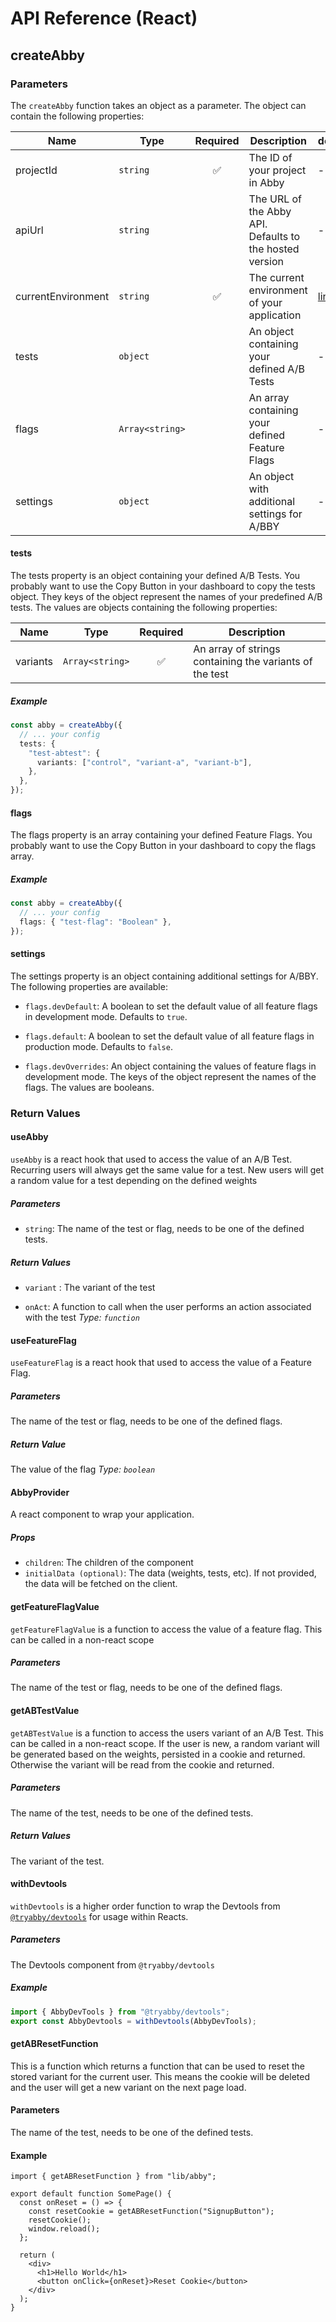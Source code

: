 # API Reference (React)

## createAbby

### Parameters

The `createAbby` function takes an object as a parameter. The object can contain the following properties:

| Name               | Type            | Required | Description                                             | details               |
| ------------------ | --------------- | :------: | ------------------------------------------------------- | --------------------- |
| projectId          | `string`        |    ✅    | The ID of your project in Abby                          | -                     |
| apiUrl             | `string`        |          | The URL of the Abby API. Defaults to the hosted version | -                     |
| currentEnvironment | `string`        |    ✅    | The current environment of your application             | [link](/environments) |
| tests              | `object`        |          | An object containing your defined A/B Tests             | -                     |
| flags              | `Array<string>` |          | An array containing your defined Feature Flags          | -                     |
| settings           | `object`        |          | An object with additional settings for A/BBY            | -                     |

#### tests

The tests property is an object containing your defined A/B Tests. You probably want to use the Copy Button in your dashboard to copy the tests object.
They keys of the object represent the names of your predefined A/B tests. The values are objects containing the following properties:

| Name     | Type            | Required | Description                                             |
| -------- | --------------- | :------: | ------------------------------------------------------- |
| variants | `Array<string>` |    ✅    | An array of strings containing the variants of the test |

##### Example

```ts
const abby = createAbby({
  // ... your config
  tests: {
    "test-abtest": {
      variants: ["control", "variant-a", "variant-b"],
    },
  },
});
```

#### flags

The flags property is an array containing your defined Feature Flags. You probably want to use the Copy Button in your dashboard to copy the flags array.

##### Example

```ts
const abby = createAbby({
  // ... your config
  flags: { "test-flag": "Boolean" },
});
```

#### settings

The settings property is an object containing additional settings for A/BBY. The following properties are available:

- `flags.devDefault`: A boolean to set the default value of all feature flags in development mode. Defaults to `true`.

- `flags.default`: A boolean to set the default value of all feature flags in production mode. Defaults to `false`.

- `flags.devOverrides`: An object containing the values of feature flags in development mode. The keys of the object represent the names of the flags.
  The values are booleans.

### Return Values

#### useAbby

`useAbby` is a react hook that used to access the value of an A/B Test.
Recurring users will always get the same value for a test.
New users will get a random value for a test depending on the defined weights

##### Parameters

- `string`: The name of the test or flag, needs to be one of the defined tests.

##### Return Values

- `variant` : The variant of the test

- `onAct`: A function to call when the user performs an action associated with the test _Type: `function`_

#### useFeatureFlag

`useFeatureFlag` is a react hook that used to access the value of a Feature Flag.

##### Parameters

The name of the test or flag, needs to be one of the defined flags.

##### Return Value

The value of the flag _Type: `boolean`_

#### AbbyProvider

A react component to wrap your application.

##### Props

- `children`: The children of the component
- `initialData (optional)`: The data (weights, tests, etc). If not provided, the data will be fetched on the client.

#### getFeatureFlagValue

`getFeatureFlagValue` is a function to access the value of a feature flag. This can be called in a non-react scope

##### Parameters

The name of the test or flag, needs to be one of the defined flags.

#### getABTestValue

`getABTestValue` is a function to access the users variant of an A/B Test. This can be called in a non-react scope.
If the user is new, a random variant will be generated based on the weights, persisted in a cookie and returned.
Otherwise the variant will be read from the cookie and returned.

##### Parameters

The name of the test, needs to be one of the defined tests.

##### Return Values

The variant of the test.

#### withDevtools

`withDevtools` is a higher order function to wrap the Devtools from [`@tryabby/devtools`](/devtools) for usage within Reacts.

##### Parameters

The Devtools component from `@tryabby/devtools`

##### Example

```jsx
import { AbbyDevTools } from "@tryabby/devtools";
export const AbbyDevtools = withDevtools(AbbyDevTools);
```

#### getABResetFunction

This is a function which returns a function that can be used to reset the stored variant for the current user.
This means the cookie will be deleted and the user will get a new variant on the next page load.

#### Parameters

The name of the test, needs to be one of the defined tests.

#### Example

```tsx
import { getABResetFunction } from "lib/abby";

export default function SomePage() {
  const onReset = () => {
    const resetCookie = getABResetFunction("SignupButton");
    resetCookie();
    window.reload();
  };

  return (
    <div>
      <h1>Hello World</h1>
      <button onClick={onReset}>Reset Cookie</button>
    </div>
  );
}
```
